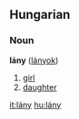 ==Hungarian==
===Noun===
'''lány''' ([[lányok]])

# [[girl]]
# [[daughter]]

[[it:lány]]
[[hu:lány]]